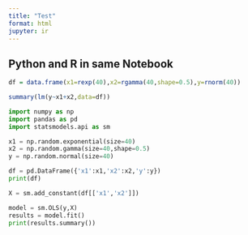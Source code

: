 ```yaml
---
title: "Test"
format: html
jupyter: ir
---
```


## Python and R in same Notebook

```R
df = data.frame(x1=rexp(40),x2=rgamma(40,shape=0.5),y=rnorm(40))
```

```R
summary(lm(y~x1+x2,data=df))
```

```python
import numpy as np
import pandas as pd
import statsmodels.api as sm

```

```python
x1 = np.random.exponential(size=40)
x2 = np.random.gamma(size=40,shape=0.5)
y = np.random.normal(size=40)


```

```python
df = pd.DataFrame({'x1':x1,'x2':x2,'y':y})
print(df)
```

```python
X = sm.add_constant(df[['x1','x2']])
```

```python
model = sm.OLS(y,X)
results = model.fit()
print(results.summary())
```
